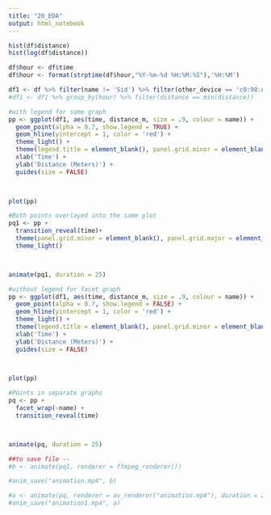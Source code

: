 ```yaml
---
title: "20_EDA"
output: html_notebook
---
```


```r
hist(df$distance)
hist(log(df$distance))

```


```r
df$hour <- df$time
df$hour <- format(strptime(df$hour,"%Y-%m-%d %H:%M:%S"),'%H:%M')
```

```r
df1 <- df %>% filter(name != 'Sid') %>% filter(other_device == 'c0:98:e5:42:01:03')
#df1 <- df1 %>% group_by(hour) %>% filter(distance == min(distance))
```



```r
#with legend for same graph
pp <- ggplot(df1, aes(time, distance_m, size = .9, colour = name)) +
  geom_point(alpha = 0.7, show.legend = TRUE) +
  geom_hline(yintercept = 1, color = 'red') +
  theme_light() +
  theme(legend.title = element_blank(), panel.grid.minor = element_blank(), panel.grid.major = element_blank()) +
  xlab('Time') +
  ylab('Distance (Meters)') +
  guides(size = FALSE) 
  


plot(pp)
```


```r
#Both points overlayed into the same plot
pq1 <- pp +
  transition_reveal(time)+
  theme(panel.grid.minor = element_blank(), panel.grid.major = element_blank()) +
  theme_light()



animate(pq1, duration = 25)
```



```r
#without legend for facet graph
pp <- ggplot(df1, aes(time, distance_m, size = .9, colour = name)) +
  geom_point(alpha = 0.7, show.legend = FALSE) +
  geom_hline(yintercept = 1, color = 'red') +
  theme_light() +
  theme(legend.title = element_blank(), panel.grid.minor = element_blank(), panel.grid.major = element_blank()) +
  xlab('Time') +
  ylab('Distance (Meters)') +
  guides(size = FALSE) 
  


plot(pp)
```


```r
#Points in separate graphs
pq <- pp +
  facet_wrap(~name) +
  transition_reveal(time) 



animate(pq, duration = 25)
```




```r
##to save file -- 
#b <- animate(pq1, renderer = ffmpeg_renderer())

#anim_save("animation.mp4", b)

#a <- animate(pq, renderer = av_renderer("animation.mp4"), duration = 25, width = 800, height = 450)
#anim_save("animation1.mp4", a)
```


